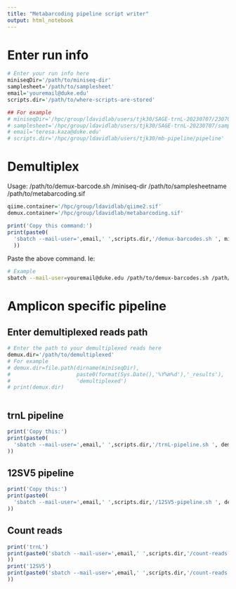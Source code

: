 ```yaml
---
title: "Metabarcoding pipeline script writer"
output: html_notebook
---
```


# Enter run info
```r
# Enter your run info here
miniseqDir='/path/to/miniseq-dir'
samplesheet='/path/to/samplesheet'
email='youremail@duke.edu'
scripts.dir='/path/to/where-scripts-are-stored'

## For example
# miniseqDir='/hpc/group/ldavidlab/users/tjk30/SAGE-trnL-20230707/230705_MN00462_0054_A000H5JGF5'
# samplesheet='/hpc/group/ldavidlab/users/tjk30/SAGE-trnL-20230707/samplesheet.csv'
# email='teresa.kaza@duke.edu'
# scripts.dir='/hpc/group/ldavidlab/users/tjk30/mb-pipeline/pipeline'

```

# Demultiplex
Usage:
/path/to/demux-barcode.sh /miniseq-dir /path/to/samplesheetname /path/to/metabarcoding.sif
```r
qiime.container='/hpc/group/ldavidlab/qiime2.sif'
demux.container='/hpc/group/ldavidlab/metabarcoding.sif'

print('Copy this command:')
print(paste0(
  'sbatch --mail-user=',email,' ',scripts.dir,'/demux-barcodes.sh ', miniseqDir, ' ', samplesheet, ' ', demux.container
  ))
```
Paste the above command. Ie:
```bash
# Example
sbatch --mail-user=youremail@duke.edu /path/to/demux-barcodes.sh /path/to/miniseq-dir /path/to/samplesheet /hpc/group/ldavidlab/metabarcoding.sif
```
# Amplicon specific pipeline
## Enter demultiplexed reads path
```r
# Enter the path to your demultiplexed reads here
demux.dir='/path/to/demultiplexed'
# For example
# demux.dir=file.path(dirname(miniseqDir),
#                     paste0(format(Sys.Date(),'%Y%m%d'),'_results'),
#                     'demultiplexed')
# print(demux.dir)



```

## trnL pipeline
```r
print('Copy this:')
print(paste0(
  'sbatch --mail-user=',email,' ',scripts.dir,'/trnL-pipeline.sh ', demux.dir, ' ', qiime.container
))
```



## 12SV5 pipeline
```r
print('Copy this:')
print(paste0(
  'sbatch --mail-user=',email,' ',scripts.dir,'/12SV5-pipeline.sh ', demux.dir, ' ', qiime.container
))
```

## Count reads
```r
print('trnL')
print(paste0('sbatch --mail-user=',email,' ',scripts.dir,'/count-reads.sh ',dirname(demux.dir),'/',format(Sys.Date(),'%Y%m%d'),'_trnL_results', ' ', qiime.container
))
print('12SV5')
print(paste0('sbatch --mail-user=',email,' ',scripts.dir,'/count-reads.sh ',dirname(demux.dir),'/',format(Sys.Date(),'%Y%m%d'),'_12SV5_results', ' ', qiime.container
))
```

